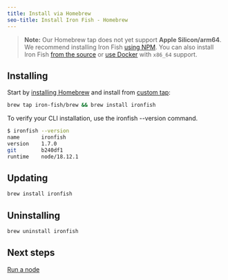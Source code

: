 ```yaml
---
title: Install via Homebrew
seo-title: Install Iron Fish - Homebrew
---
```


> **Note:** Our Homebrew tap does not yet support **Apple Silicon/arm64**. We recommend installing Iron Fish [using NPM](/developers/documentation/install-npm#install-or-update-iron-fish-win-mac). You can also install Iron Fish [from the source](#from-source) or [use Docker](#using-docker) with `x86_64` support.

## Installing

Start by [installing Homebrew](https://brew.sh) and install from [custom tap](https://github.com/iron-fish/homebrew-brew):

```sh
brew tap iron-fish/brew && brew install ironfish
```

To verify your CLI installation, use the ironfish --version command.

```sh
$ ironfish --version
name       ironfish
version    1.7.0
git        b240df1
runtime    node/18.12.1
```

## Updating

```sh
brew install ironfish
```

## Uninstalling

```sh
brew uninstall ironfish
```

## Next steps

[Run a node](/developers/documentation/run-a-node)
